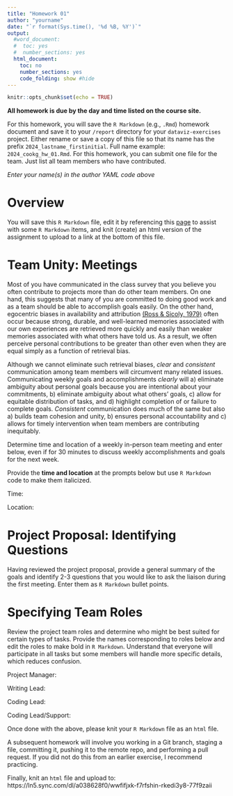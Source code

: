 ```yaml
---
title: "Homework 01"
author: "yourname"
date: "`r format(Sys.time(), '%d %B, %Y')`"
output:
  #word_document:
  #  toc: yes
  #  number_sections: yes
  html_document:
    toc: no
    number_sections: yes
    code_folding: show #hide
---
```


```r
knitr::opts_chunk$set(echo = TRUE)
```

**All homework is due by the day and time listed on the course site.**

For this homework, you will save the `R Markdown` (e.g., `.Rmd`) homework document and save it to your `/report` directory for your `dataviz-exercises` project. Either rename or save a copy of this file so that its name has the prefix `2024_lastname_firstinitial`. Full name example: `2024_cookg_hw_01.Rmd`. For this homework, you can submit one file for the team. Just list all team members who have contributed. 

*Enter your name(s) in the author YAML code above*

<!--
NOTE: I will create homework assignments with the intention to facilitate progress toward the final project. Homework assignments, like other class activities, will involve working with data to address bite-sized sub-goals of the project. Although readings will work with external data sets, homework assignments will generally focus on your project data unless there is a call to do so. If teams are not meeting weekly, logging goals and accomplishments, and working together, I will adjust homework assignments to work with different data. These homework are already available and easy to deploy.
-->

# **Overview**

You will save this `R Markdown` file, edit it by referencing this  [page](https://rmarkdown.rstudio.com/authoring_basics.html) to assist with some `R Markdown` items, and knit (create) an html version of the assignment to upload to a link at the bottom of this file.

# **Team Unity: Meetings**

Most of you have communicated in the class survey that you believe you often contribute to projects more than do other team members. On one hand, this suggests that many of you are committed to doing good work and as a team should be able to accomplish goals easily. On the other hand, egocentric biases in availability and attribution [(Ross & Sicoly, 1979)](http://web.mit.edu/curhan/www/docs/Articles/biases/37_J_Personality_Social_Psychology_322_%28Ross%29.pdf) often occur because strong, durable, and well-learned memories associated with our own experiences are retrieved more quickly and easily than weaker memories associated with what others have told us. As a result, we often perceive personal contributions to be greater than other even when they are equal simply as a function of retrieval bias.

Although we cannot eliminate such retrieval biases, *clear* and *consistent* communication among team members will circumvent many related issues. Communicating weekly goals and accomplishments *clearly* will a) eliminate ambiguity about personal goals because you are intentional about your commitments, b) eliminate ambiguity about what others' goals, c) allow for equitable distribution of tasks, and d) highlight completion of or failure to complete goals. *Consistent* communication does much of the same but also a) builds team cohesion and unity, b) ensures personal accountability and c) allows for timely intervention when team members are contributing inequitably.   

Determine time and location of a weekly in-person team meeting and enter below, even if for 30 minutes to discuss weekly accomplishments and goals for the next week. 

Provide the **time and location** at the prompts below but use `R Markdown` code to make them italicized.

Time:

Location:



# **Project Proposal: Identifying Questions**

Having reviewed the project proposal, provide a general summary of the goals and identify 2-3 questions that you would like to ask the liaison during the first meeting. Enter them as `R Markdown` bullet points.  




# **Specifying Team Roles**

Review the project team roles and determine who might be best suited for certain types of tasks. Provide the names corresponding to roles below and edit the roles to make bold in `R Markdown`. Understand that everyone will participate in all tasks but some members will handle more specific details, which reduces confusion. 

Project Manager:

Writing Lead:

Coding Lead: 

Coding Lead/Support: 


Once done with the above, please knit your `R Markdown` file as an `html` file.

A subsequent homework will involve you working in a Git branch, staging a file, committing it, pushing it to the remote repo, and performing a pull request. If you did not do this from an earlier exercise, I recommend practicing.



Finally, knit an `html` file and upload to:
https://ln5.sync.com/dl/a038628f0/wwfifjxk-f7rfshin-rkedi3y8-77f9zaii
